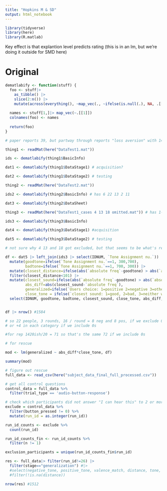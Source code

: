 ```yaml
---
title: "Hopkins M & SD"
output: html_notebook
---
```


```r
library(tidyverse)
library(here)
library(R.matlab)
```
Key effect is that explantion level predicts rating (this is in an lm, but we're doing it outside for SMD here)

# Original

```r

dematlabify <- function(stuff) {
  foo <- stuff|> 
    as_tibble() |> 
    slice(2:n()) |> 
    mutate(across(everything(), ~map_vec(., ~ifelse(is.null(.), NA, .[[1]]))))
  
  names <- stuff[1,]|> map_vec(~.[[1]])
  colnames(foo) <- names
  
  return(foo)
}

# paper reports 39, but partway through reports "loss aversion" with 14, so I think maybe 25 in main analysis? That matches how many we have in thing1 at least

thing1 <- readMat(here("DataTest1.mat"))

ids <- dematlabify(thing1$BasicInfo)

dat1 <- dematlabify(thing1$DataStage1) # acquisition?

dat2 <- dematlabify(thing1$DataStage2) # testing

thing2 <- readMat(here("DataTest2.mat"))

ids2 <- dematlabify(thing2$BasicInfo) # has 6 22 13 2 11

dat3 <- dematlabify(thing2$DataSheet)

thing3 <- readMat(here("DataTest1_cases 4 13 18 omitted.mat")) # has 1-22

ids3 <- dematlabify(thing3$BasicInfo)

dat4 <- dematlabify(thing3$DataStage1) #acquisition

dat5 <- dematlabify(thing3$DataStage2) # testing

# not sure why 4 13 and 18 got excluded, but that seems to be what's reported in paper
```

```r
df <- dat5 |> left_join(ids3 |> select(IDNUM, `Tone Assignment nu.`)) |> 
  mutate(goodtone=ifelse(`Tone Assignment nu.`==1, 300,700),
         badtone=ifelse(`Tone Assignment nu.`==1, 700, 300)) |> 
  mutate(closest_distance=ifelse(abs(`absolute freq`-goodtone) > abs(`absolute freq`-badtone),abs(`absolute freq`-badtone), abs(`absolute freq`-goodtone) )) |> 
  filter(closest_distance<101) |> 
  mutate(closest_sound=ifelse(abs(`absolute freq`-goodtone) > abs(`absolute freq`-badtone),badtone, goodtone ),
         abs_diff=abs(closest_sound-`absolute freq`),
         generalized=ifelse(`Users choice: 1=positive 2=negative 3=other`==`closest sound: 1=good, 2=bad, 3=neither was closer than 200 Hz`,1,0),
         close_tone = ifelse(`closest sound: 1=good, 2=bad, 3=neither was closer than 200 Hz`==1, "good", "bad")) |> 
  select(IDNUM, goodtone, badtone, closest_sound, close_tone, abs_diff, generalized)


df |> nrow() #1584

# so 22 people, 3 rounds, 16 / round = 8 neg and 8 pos, if we exclude 0s
# or +4 in each category if we include 0s

#for rep 1420ish/20 = 71 so that's the same 72 if we include 0s

# for rescue 

```

```r

mod <- lm(generalized ~ abs_diff*close_tone, df)

summary(mod)
```

```r

# figure out rescue
full_data <- read_csv(here("subject_data_final_full_processed.csv"))

# get all control questions
control_data = full_data %>%
  filter(trial_type == 'audio-button-response')

# check which participants did not answer "I can hear this" to 2 or more questions (button_pressed = 0)
exclude = control_data %>%
  filter(button_pressed != 0) %>%
  mutate(run_id = as.integer(run_id))

run_id_counts <- exclude %>%
  count(run_id)

run_id_counts_fin <- run_id_counts %>%
  filter(n != 1)

exclusion_participants = unique(run_id_counts_fin$run_id)

res <- full_data|> filter(run_id!=26) |> 
  filter(stage=="generalization") #|>
  #select(negative_tone, positive_tone, valence_match, distance, tone, key_responses, stimulus, run_id) |> 
  #filter(!is.na(distance))

nrow(res) #1512
```